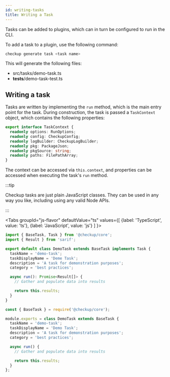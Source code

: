 ```yaml
---
id: writing-tasks
title: Writing a Task
---
```



Tasks can be added to plugins, which can in turn be configured to run in the CLI.

To add a task to a plugin, use the following command:

```bash
checkup generate task <task name>
```

This will generate the following files:

- src/tasks/demo-task.ts
- **tests**/demo-task-test.ts

## Writing a task

Tasks are written by implementing the `run` method, which is the main entry point for the task. During construction, the task is passed a `TaskContext` object, which contains the following properties:

```typescript
export interface TaskContext {
  readonly options: RunOptions;
  readonly config: CheckupConfig;
  readonly logBuilder: CheckupLogBuilder;
  readonly pkg: PackageJson;
  readonly pkgSource: string;
  readonly paths: FilePathArray;
}
```

The context can be accessed via `this.context`, and properties can be accessed when executing the task's `run` method.

:::tip

Checkup tasks are just plain JavaScript classes. They can be used in any way you like, including using any valid Node APIs.

:::

<Tabs
groupId="js-flavor"
defaultValue="ts"
values={[
{label: 'TypeScript', value: 'ts'},
{label: 'JavaScript', value: 'js'}
]
}>
<TabItem value="ts">

```ts title="/tasks/demo-task.ts"
import { BaseTask, Task } from '@checkup/core';
import { Result } from 'sarif';

export default class DemoTask extends BaseTask implements Task {
  taskName = 'demo-task';
  taskDisplayName = 'Deme Task';
  description = 'A task for demonstration purposes';
  category = 'best practices';

  async run(): Promise<Result[]> {
    // Gather and populate data into results

    return this.results;
  }
}
```

  </TabItem>
  <TabItem value="js">

```js title="/tasks/demo-task.js"
const { BaseTask } = require('@checkup/core');

module.exports = class DemoTask extends BaseTask {
  taskName = 'demo-task';
  taskDisplayName = 'Demo Task';
  description = 'A task for demonstration purposes';
  category = 'best practices';

  async run() {
    // Gather and populate data into results

    return this.results;
  }
};
```

  </TabItem>
</Tabs>
